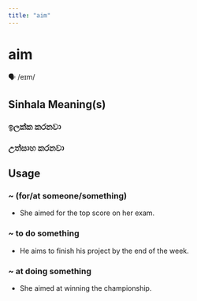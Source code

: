 ```yaml
---
title: "aim"
---
```


# aim

🗣️ /eɪm/

## Sinhala Meaning(s)

### ඉලක්ක කරනවා
### උත්සාහ කරනවා

## Usage

### ~ (for/at someone/something)

- She aimed for the top score on her exam. 


### ~ to do something

- He aims to finish his project by the end of the week.


### ~ at doing something

- She aimed at winning the championship.

